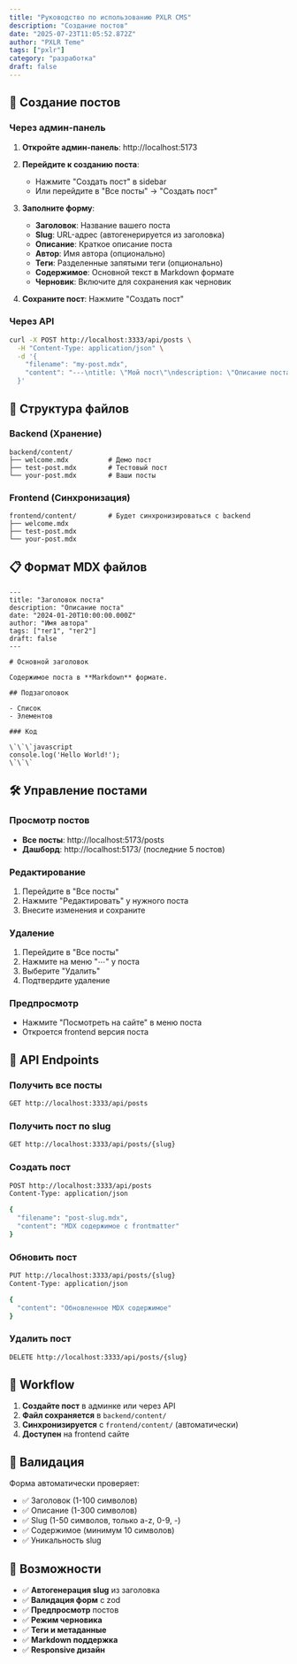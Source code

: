 ```yaml
---
title: "Руководство по использованию PXLR CMS"
description: "Создание постов"
date: "2025-07-23T11:05:52.872Z"
author: "PXLR Teme"
tags: ["pxlr"]
category: "разработка"
draft: false
---
```


## 📝 Создание постов

### Через админ-панель

1. **Откройте админ-панель**: http://localhost:5173
2. **Перейдите к созданию поста**:
   - Нажмите "Создать пост" в sidebar
   - Или перейдите в "Все посты" → "Создать пост"

3. **Заполните форму**:
   - **Заголовок**: Название вашего поста
   - **Slug**: URL-адрес (автогенерируется из заголовка)
   - **Описание**: Краткое описание поста
   - **Автор**: Имя автора (опционально)
   - **Теги**: Разделенные запятыми теги (опционально)
   - **Содержимое**: Основной текст в Markdown формате
   - **Черновик**: Включите для сохранения как черновик

4. **Сохраните пост**: Нажмите "Создать пост"

### Через API

```bash
curl -X POST http://localhost:3333/api/posts \
  -H "Content-Type: application/json" \
  -d '{
    "filename": "my-post.mdx",
    "content": "---\ntitle: \"Мой пост\"\ndescription: \"Описание поста\"\n---\n\n# Заголовок\n\nСодержимое поста..."
  }'
```

## 📁 Структура файлов

### Backend (Хранение)
```
backend/content/
├── welcome.mdx          # Демо пост
├── test-post.mdx        # Тестовый пост
└── your-post.mdx        # Ваши посты
```

### Frontend (Синхронизация)
```
frontend/content/        # Будет синхронизироваться с backend
├── welcome.mdx
├── test-post.mdx
└── your-post.mdx
```

## 📋 Формат MDX файлов

```mdx
---
title: "Заголовок поста"
description: "Описание поста"
date: "2024-01-20T10:00:00.000Z"
author: "Имя автора"
tags: ["тег1", "тег2"]
draft: false
---

# Основной заголовок

Содержимое поста в **Markdown** формате.

## Подзаголовок

- Список
- Элементов

### Код

\`\`\`javascript
console.log('Hello World!');
\`\`\`
```

## 🛠️ Управление постами

### Просмотр постов
- **Все посты**: http://localhost:5173/posts
- **Дашборд**: http://localhost:5173/ (последние 5 постов)

### Редактирование
1. Перейдите в "Все посты"
2. Нажмите "Редактировать" у нужного поста
3. Внесите изменения и сохраните

### Удаление
1. Перейдите в "Все посты"
2. Нажмите на меню "⋯" у поста
3. Выберите "Удалить"
4. Подтвердите удаление

### Предпросмотр
- Нажмите "Посмотреть на сайте" в меню поста
- Откроется frontend версия поста

## 🔗 API Endpoints

### Получить все посты
```bash
GET http://localhost:3333/api/posts
```

### Получить пост по slug
```bash
GET http://localhost:3333/api/posts/{slug}
```

### Создать пост
```bash
POST http://localhost:3333/api/posts
Content-Type: application/json

{
  "filename": "post-slug.mdx",
  "content": "MDX содержимое с frontmatter"
}
```

### Обновить пост
```bash
PUT http://localhost:3333/api/posts/{slug}
Content-Type: application/json

{
  "content": "Обновленное MDX содержимое"
}
```

### Удалить пост
```bash
DELETE http://localhost:3333/api/posts/{slug}
```

## 🚀 Workflow

1. **Создайте пост** в админке или через API
2. **Файл сохраняется** в `backend/content/`
3. **Синхронизируется** с `frontend/content/` (автоматически)
4. **Доступен** на frontend сайте

## 🔧 Валидация

Форма автоматически проверяет:
- ✅ Заголовок (1-100 символов)
- ✅ Описание (1-300 символов)  
- ✅ Slug (1-50 символов, только a-z, 0-9, -)
- ✅ Содержимое (минимум 10 символов)
- ✅ Уникальность slug

## 📱 Возможности

- ✅ **Автогенерация slug** из заголовка
- ✅ **Валидация форм** с zod
- ✅ **Предпросмотр** постов
- ✅ **Режим черновика**
- ✅ **Теги и метаданные**
- ✅ **Markdown поддержка**
- ✅ **Responsive дизайн** 